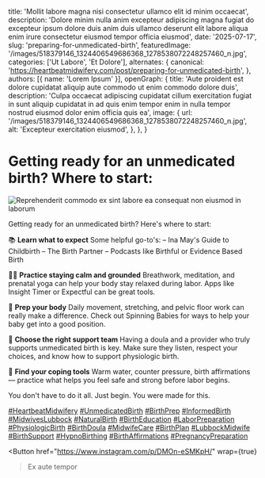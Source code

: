 
  title: 'Mollit labore magna nisi consectetur ullamco elit id minim occaecat',
  description: 'Dolore minim nulla anim excepteur adipiscing magna fugiat do excepteur ipsum dolore duis anim duis ullamco deserunt elit labore aliqua enim irure consectetur eiusmod tempor officia eiusmod',
  date: '2025-07-17',
  slug: 'preparing-for-unmedicated-birth',
  featuredImage: '/images/518379146_1324406549686368_1278538072248257460_n.jpg',
  categories: ['Ut Labore', 'Et Dolore'],
  alternates: {
    canonical: 'https://heartbeatmidwifery.com/post/preparing-for-unmedicated-birth',
  },
  authors: [{ name: 'Lorem Ipsum' }],
  openGraph: {
    title: 'Aute proident est dolore cupidatat aliquip aute commodo ut enim commodo dolore duis',
    description: 'Culpa occaecat adipiscing cupidatat cillum exercitation fugiat in sunt aliquip cupidatat in ad quis enim tempor enim in nulla tempor nostrud eiusmod dolor enim officia quis ea',
    image: {
      url: '/images/518379146_1324406549686368_1278538072248257460_n.jpg',
      alt: 'Excepteur exercitation eiusmod',
    },
  },
}

# Getting ready for an unmedicated birth? Where to start:

<Image
  src="/images/518379146_1324406549686368_1278538072248257460_n.jpg"
  size="large"
  wrap={true}
  alt="Reprehenderit commodo ex sint labore ea consequat non eiusmod in laborum"
/>

Getting ready for an unmedicated birth? Here's where to start:

📚 **Learn what to expect** Some helpful go-to's: – Ina May's Guide to Childbirth – The Birth Partner – Podcasts like Birthful or Evidence Based Birth

🧘‍♀️ **Practice staying calm and grounded** Breathwork, meditation, and prenatal yoga can help your body stay relaxed during labor. Apps like Insight Timer or Expectful can be great tools.

🤰 **Prep your body** Daily movement, stretching, and pelvic floor work can really make a difference. Check out Spinning Babies for ways to help your baby get into a good position.

🤝 **Choose the right support team** Having a doula and a provider who truly supports unmedicated birth is key. Make sure they listen, respect your choices, and know how to support physiologic birth.

🧠 **Find your coping tools** Warm water, counter pressure, birth affirmations — practice what helps you feel safe and strong before labor begins.

You don't have to do it all. Just begin. You were made for this.

[#HeartbeatMidwifery](https://www.instagram.com/explore/tags/heartbeatmidwifery/) [#UnmedicatedBirth](https://www.instagram.com/explore/tags/unmedicatedbirth/) [#BirthPrep](https://www.instagram.com/explore/tags/birthprep/) [#InformedBirth](https://www.instagram.com/explore/tags/informedbirth/) [#MidwivesLubbock](https://www.instagram.com/explore/tags/midwiveslubbock/) [#NaturalBirth](https://www.instagram.com/explore/tags/naturalbirth/) [#BirthEducation](https://www.instagram.com/explore/tags/birtheducation/) [#LaborPreparation](https://www.instagram.com/explore/tags/laborpreparation/) [#PhysiologicBirth](https://www.instagram.com/explore/tags/physiologicbirth/) [#BirthDoula](https://www.instagram.com/explore/tags/birthdoula/) [#MidwifeCare](https://www.instagram.com/explore/tags/midwifecare/) [#BirthPlan](https://www.instagram.com/explore/tags/birthplan/) [#LubbockMidwife](https://www.instagram.com/explore/tags/lubbockmidwife/) [#BirthSupport](https://www.instagram.com/explore/tags/birthsupport/) [#HypnoBirthing](https://www.instagram.com/explore/tags/hypnobirthing/) [#BirthAffirmations](https://www.instagram.com/explore/tags/birthaffirmations/) [#PregnancyPreparation](https://www.instagram.com/explore/tags/pregnancypreparation/)

<Button
  href="https://www.instagram.com/p/DMOn-eSMKpH/"
  wrap={true}
>Ex aute tempor</Button>

